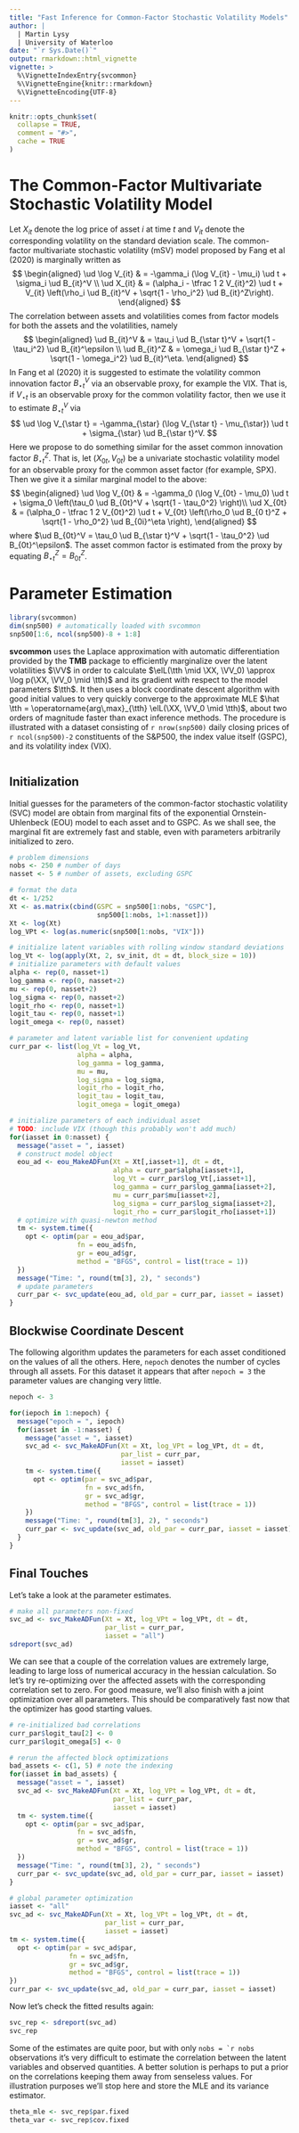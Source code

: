 ```yaml
---
title: "Fast Inference for Common-Factor Stochastic Volatility Models"
author: |
  | Martin Lysy
  | University of Waterloo
date: "`r Sys.Date()`"
output: rmarkdown::html_vignette
vignette: >
  %\VignetteIndexEntry{svcommon}
  %\VignetteEngine{knitr::rmarkdown}
  %\VignetteEncoding{UTF-8}
---
```


<!-- latex macros -->
<script type="text/x-mathjax-config">
  MathJax.Hub.Config({
      TeX: {
	  Macros: {
	      bm: ["\\boldsymbol{#1}",1],
	      tx: ["\\textrm{#1}",1],
	      rv: ["#2_{#1},\\ldots,#2_{#3}",3,"1"],
	      iid: ["\\overset{\\;\\tx{iid}\\;}{\\sim}"],
	      ind: ["\\overset{\\:\\tx{ind}\\:}{\\sim}"],
	      var: ["\\operatorname{var}"],
	      cov: ["\\operatorname{cov}"],
	      cor: ["\\operatorname{cor}"],
	      N: ["\\mathcal{N}"],
	      ud: ["\\mathop{}\\!\\mathrm{d}"],
	      der: ["\\frac{\\ud^{#1}}{\\ud{#2}^{#1}}", 2, ""],
	      del: ["\\frac{\\partial^{#1}}{\\partial{#2}^{#1}}", 2, ""],
	      fder: ["\\frac{\\ud^{#1}#3}{\\ud{#2}^{#1}}", 3, ""],
	      fdel: ["\\frac{\\partial^{#1}#3}{\\partial{#2}^{#1}}", 3, ""],
	      hess: ["\\frac{\\partial^2}{\\partial{#1}\\partial{#1}'}", 1],
	      fhess: ["\\frac{\\partial^2#2}{\\partial{#1}\\partial{#1}'}", 2],
	      ww: ["{\\bm{w}}"],
	      xx: ["{\\bm{x}}"],
	      yy: ["{\\bm{y}}"],
	      zz: ["{\\bm{z}}"],
		  VV: ["{\\bm{V}}"],
	      XX: ["{\\bm{X}}"],
	      YY: ["{\\bm{Y}}"],
	      ZZ: ["{\\bm{Z}}"],
	      aal: ["{\\bm{\\alpha}}"],
	      bbe: ["{\\bm{\\beta}}"],
	      gga: ["{\\bm{\\gamma}}"],
	      eet: ["{\\bm{\\eta}}"],
	      lla: ["{\\bm{\\lambda}}"],
	      mmu: ["{\\bm{\\mu}}"],
	      pph: ["{\\bm{\\phi}}"],
	      pps: ["{\\bm{\\psi}}"],
	      rrh: ["{\\bm{\\rho}}"],
	      ssi: ["{\\bm{\\sigma}}"],
	      tta: ["{\\bm{\\tau}}"],
	      tth: ["{\\bm{\\theta}}"],
	      GGa: ["{\\bm{\\Gamma}}"],
	      SSi: ["{\\bm{\\Sigma}}"],
	      TTh: ["{\\bm{\\Theta}}"],
		  elL: ["\\ell_{\\mathrm{Lap}}"]
	  }
      }
  });
</script>


```r
knitr::opts_chunk$set(
  collapse = TRUE,
  comment = "#>",
  cache = TRUE
)
```

# The Common-Factor Multivariate Stochastic Volatility Model

Let $X_{it}$ denote the log price of asset $i$ at time $t$ and $V_{it}$ denote the corresponding volatility on the standard deviation scale.  The common-factor multivariate stochastic volatility (mSV) model proposed by Fang et al (2020) is marginally written as
$$
\begin{aligned}
\ud \log V_{it} & = -\gamma_i (\log V_{it} - \mu_i) \ud t + \sigma_i \ud B_{it}^V \\
\ud X_{it} & = (\alpha_i - \tfrac 1 2 V_{it}^2) \ud t + V_{it} \left(\rho_i \ud B_{it}^V + \sqrt{1 - \rho_i^2} \ud B_{it}^Z\right).
\end{aligned}
$$
The correlation between assets and volatilities comes from factor models for both the assets and the volatilities, namely
$$
\begin{aligned}
\ud B_{it}^V & = \tau_i \ud B_{\star t}^V + \sqrt{1 - \tau_i^2} \ud B_{it}^\epsilon \\
\ud B_{it}^Z & = \omega_i \ud B_{\star t}^Z + \sqrt{1 - \omega_i^2} \ud B_{it}^\eta.
\end{aligned}
$$
In Fang et al (2020) it is suggested to estimate the volatility common innovation factor $B_{\star t}^{V}$ via an observable proxy, for example the VIX.  That is, if $V_{\star t}$ is an observable proxy for the common volatility factor, then we use it to estimate $B_{\star t}^V$ via
$$
\ud \log V_{\star t} = -\gamma_{\star} (\log V_{\star t} - \mu_{\star}) \ud t + \sigma_{\star} \ud B_{\star t}^V.
$$
Here we propose to do something similar for the asset common innovation factor $B_{\star t}^Z$.  That is, let $(X_{0t}, V_{0t})$ be a univariate stochastic volatility model for an observable proxy for the common asset factor (for example, SPX).  Then we give it a similar marginal model to the above:
$$
\begin{aligned}
\ud \log V_{0t} & = -\gamma_0 (\log V_{0t} - \mu_0) \ud t + \sigma_0 \left(\tau_0 \ud B_{0t}^V + \sqrt{1 - \tau_0^2} \right)\\
\ud X_{0t} & = (\alpha_0 - \tfrac 1 2 V_{0t}^2) \ud t + V_{0t} \left(\rho_0 \ud B_{0 t}^Z + \sqrt{1 - \rho_0^2} \ud B_{0i}^\eta \right),
\end{aligned}
$$
where $\ud B_{0t}^V = \tau_0 \ud B_{\star t}^V + \sqrt{1 - \tau_0^2} \ud B_{0t}^\epsilon$.  The asset common factor is estimated from the proxy by equating $B_{\star t}^Z = B_{0t}^Z$.

# Parameter Estimation

```r
library(svcommon)
dim(snp500) # automatically loaded with svcommon
snp500[1:6, ncol(snp500)-8 + 1:8]
```

**svcommon** uses the Laplace approximation with automatic differentiation provided by the **TMB** package to efficiently marginalize over the latent volatilities $\VV$ in order to calculate $\elL(\tth \mid \XX, \VV_0) \approx \log p(\XX, \VV_0 \mid \tth)$ and its gradient with respect to the model parameters $\tth$.  It then uses a block coordinate descent algorithm with good initial values to very quickly converge to the approximate MLE $\hat \tth = \operatorname{arg\,max}_{\tth} \elL(\XX, \VV_0 \mid \tth)$, about two orders of magnitude faster than exact inference methods.  The procedure is illustrated with a dataset consisting of `r nrow(snp500)` daily closing prices of `r ncol(snp500)-2` constituents of the S&P500, the index value itself (GSPC), and its volatility index (VIX).

```r
```

## Initialization

Initial guesses for the parameters of the common-factor stochastic volatility (SVC) model are obtain from marginal fits of the exponential Ornstein-Uhlenbeck (EOU) model to each asset and to GSPC.  As we shall see, the marginal fit are extremely fast and stable, even with parameters arbitrarily initialized to zero.

```r
# problem dimensions
nobs <- 250 # number of days
nasset <- 5 # number of assets, excluding GSPC

# format the data
dt <- 1/252
Xt <- as.matrix(cbind(GSPC = snp500[1:nobs, "GSPC"],
                      snp500[1:nobs, 1+1:nasset]))
Xt <- log(Xt)
log_VPt <- log(as.numeric(snp500[1:nobs, "VIX"]))

# initialize latent variables with rolling window standard deviations
log_Vt <- log(apply(Xt, 2, sv_init, dt = dt, block_size = 10))
# initialize parameters with default values
alpha <- rep(0, nasset+1)
log_gamma <- rep(0, nasset+2)
mu <- rep(0, nasset+2)
log_sigma <- rep(0, nasset+2)
logit_rho <- rep(0, nasset+1)
logit_tau <- rep(0, nasset+1)
logit_omega <- rep(0, nasset)

# parameter and latent variable list for convenient updating
curr_par <- list(log_Vt = log_Vt,
                 alpha = alpha,
                 log_gamma = log_gamma,
                 mu = mu,
                 log_sigma = log_sigma,
                 logit_rho = logit_rho,
                 logit_tau = logit_tau,
                 logit_omega = logit_omega)

# initialize parameters of each individual asset
# TODO: include VIX (though this probably won't add much)
for(iasset in 0:nasset) {
  message("asset = ", iasset)
  # construct model object
  eou_ad <- eou_MakeADFun(Xt = Xt[,iasset+1], dt = dt,
                          alpha = curr_par$alpha[iasset+1],
                          log_Vt = curr_par$log_Vt[,iasset+1],
                          log_gamma = curr_par$log_gamma[iasset+2],
                          mu = curr_par$mu[iasset+2],
                          log_sigma = curr_par$log_sigma[iasset+2],
                          logit_rho = curr_par$logit_rho[iasset+1])
  # optimize with quasi-newton method
  tm <- system.time({
    opt <- optim(par = eou_ad$par,
                 fn = eou_ad$fn,
                 gr = eou_ad$gr,
                 method = "BFGS", control = list(trace = 1))
  })
  message("Time: ", round(tm[3], 2), " seconds")
  # update parameters
  curr_par <- svc_update(eou_ad, old_par = curr_par, iasset = iasset)
}

```

## Blockwise Coordinate Descent

The following algorithm updates the parameters for each asset conditioned on the values of all the others.  Here, `nepoch` denotes the number of cycles through all assets.  For this dataset it appears that after `nepoch = 3` the parameter values are changing very little.

```r
nepoch <- 3

for(iepoch in 1:nepoch) {
  message("epoch = ", iepoch)
  for(iasset in -1:nasset) {
    message("asset = ", iasset)
    svc_ad <- svc_MakeADFun(Xt = Xt, log_VPt = log_VPt, dt = dt,
                            par_list = curr_par,
                            iasset = iasset)
    tm <- system.time({
      opt <- optim(par = svc_ad$par,
                   fn = svc_ad$fn,
                   gr = svc_ad$gr,
                   method = "BFGS", control = list(trace = 1))
    })
    message("Time: ", round(tm[3], 2), " seconds")
    curr_par <- svc_update(svc_ad, old_par = curr_par, iasset = iasset)
  }
}
```

## Final Touches

Let's take a look at the parameter estimates.

```r
# make all parameters non-fixed
svc_ad <- svc_MakeADFun(Xt = Xt, log_VPt = log_VPt, dt = dt,
                        par_list = curr_par,
                        iasset = "all")
sdreport(svc_ad)
```

We can see that a couple of the correlation values are extremely large, leading to large loss of numerical accuracy in the hessian calculation.  So let's try re-optimizing over the affected assets with the corresponding correlation set to zero.  For good measure, we'll also finish with a joint optimization over all parameters.  This should be comparatively fast now that the optimizer has good starting values.

```r
# re-initialized bad correlations
curr_par$logit_tau[2] <- 0
curr_par$logit_omega[5] <- 0

# rerun the affected block optimizations
bad_assets <- c(1, 5) # note the indexing
for(iasset in bad_assets) {
  message("asset = ", iasset)
  svc_ad <- svc_MakeADFun(Xt = Xt, log_VPt = log_VPt, dt = dt,
                          par_list = curr_par,
                          iasset = iasset)
  tm <- system.time({
    opt <- optim(par = svc_ad$par,
                 fn = svc_ad$fn,
                 gr = svc_ad$gr,
                 method = "BFGS", control = list(trace = 1))
  })
  message("Time: ", round(tm[3], 2), " seconds")
  curr_par <- svc_update(svc_ad, old_par = curr_par, iasset = iasset)
}

# global parameter optimization
iasset <- "all"
svc_ad <- svc_MakeADFun(Xt = Xt, log_VPt = log_VPt, dt = dt,
                        par_list = curr_par,
                        iasset = iasset)
tm <- system.time({
  opt <- optim(par = svc_ad$par,
               fn = svc_ad$fn,
               gr = svc_ad$gr,
               method = "BFGS", control = list(trace = 1))
})
curr_par <- svc_update(svc_ad, old_par = curr_par, iasset = iasset)
```

Now let's check the fitted results again:

```r
svc_rep <- sdreport(svc_ad)
svc_rep
```

Some of the estimates are quite poor, but with only ``nobs = `r nobs`` observations it's very difficult to estimate the correlation between the latent variables and observed quantities.  A better solution is perhaps to put a prior on the correlations keeping them away from senseless values.  For illustration purposes we'll stop here and store the MLE and its variance estimator.

```r
theta_mle <- svc_rep$par.fixed
theta_var <- svc_rep$cov.fixed
```
